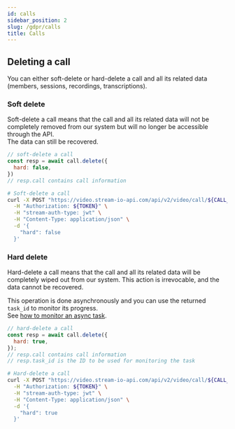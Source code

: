 ```yaml
---
id: calls
sidebar_position: 2
slug: /gdpr/calls
title: Calls
---
```




## Deleting a call

You can either soft-delete or hard-delete a call and all its related data (members, sessions, recordings, transcriptions).

### Soft delete

Soft-delete a call means that the call and all its related data will not be completely removed from our system but will no longer be accessible through the API.  
The data can still be recovered.


<Tabs groupId="examples">
<TabItem value="js" label="JavaScript">

```js
// soft-delete a call
const resp = await call.delete({
  hard: false,
})
// resp.call contains call information
```

</TabItem>
<TabItem value="curl" label="cURL">

```bash
# Soft-delete a call
curl -X POST "https://video.stream-io-api.com/api/v2/video/call/${CALL_TYPE}/${CALL_ID}/delete?api_key=${API_KEY}" \
  -H "Authorization: ${TOKEN}" \
  -H "stream-auth-type: jwt" \
  -H "Content-Type: application/json" \
  -d '{
    "hard": false
  }'
```
</TabItem>
</Tabs>


### Hard delete

Hard-delete a call means that the call and all its related data will be completely wiped out from our system.
This action is irrevocable, and the data cannot be recovered.

This operation is done asynchronously and you can use the returned `task_id` to monitor its progress.  
See [how to monitor an async task](../../misc/async).

<Tabs groupId="examples">
<TabItem value="js" label="JavaScript">

```js
// hard-delete a call
const resp = await call.delete({
  hard: true,
});
// resp.call contains call information
// resp.task_id is the ID to be used for monitoring the task
```

</TabItem>
<TabItem value="curl" label="cURL">

```bash
# Hard-delete a call
curl -X POST "https://video.stream-io-api.com/api/v2/video/call/${CALL_TYPE}/${CALL_ID}/delete?api_key=${API_KEY}" \
  -H "Authorization: ${TOKEN}" \
  -H "stream-auth-type: jwt" \
  -H "Content-Type: application/json" \
  -d '{
    "hard": true
  }'
```

</TabItem>
</Tabs>
